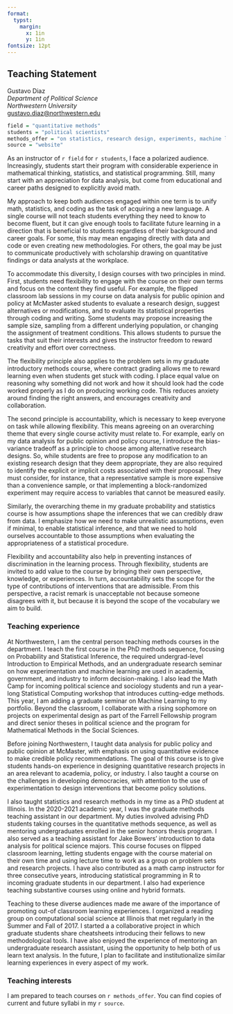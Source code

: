 ```yaml
---
format: 
  typst:
    margin:
      x: 1in
      y: 1in
fontsize: 12pt
---
```


```{=typst} 
#show link: set text(blue)
```

## Teaching Statement

Gustavo Diaz  
*Department of Political Science*   
*Northwestern University*  
<gustavo.diaz@northwestern.edu>   

```{=typst} 
#line(length: 100%)
```


<!-- ### Teaching philosophy -->

```r
field = "quantitative methods"
students = "political scientists"
methods_offer = "on statistics, research design, experiments, machine learning, and computational social science"
source = "website"
```

<!-- Hide for shorter version -->
As an instructor of `r field` for `r students`, I face a polarized audience. Increasingly, students start their program with considerable experience in mathematical thinking, statistics, and statistical programming. Still, many start with an appreciation for data analysis, but come from educational and career paths designed to explicitly avoid math.

My approach to keep both audiences engaged within one term is to unify math, statistics, and coding as the task of acquiring a new language. A single course will not teach students everything they need to know to become fluent, but it can give enough tools to facilitate future learning in a direction that is beneficial to students regardless of their background and career goals. For some, this may mean engaging directly with data and code or even creating new methodologies. For others, the goal may be just to communicate productively with scholarship drawing on quantitative findings or data analysts at the workplace.

To accommodate this diversity, I design courses with two principles in mind. First, students need flexibility to engage with the course on their own terms and focus on the content they find useful. For example, the flipped classroom lab sessions in my course on data analysis for public opinion and policy at McMaster asked students to evaluate a research design, suggest alternatives or modifications, and to evaluate its statistical properties through coding and writing. Some students may propose increasing the sample size, sampling from a different underlying population, or changing the assignment of treatment conditions. This allows students to pursue the tasks that suit their interests and gives the instructor freedom to reward creativity and effort over correctness. 

The flexibility principle also applies to the problem sets in my graduate introductory methods course, where contract grading allows me to reward learning even when students get stuck with coding. I place equal value on reasoning why something did not work and how it should look had the code worked properly as I do on producing working code. This reduces anxiety around finding the right answers, and encourages creativity and collaboration.

The second principle is accountability, which is necessary to keep everyone on task while allowing flexibility. This means agreeing on an overarching theme that every single course activity must relate to. For example, early on my data analysis for public opinion and policy course, I introduce the bias-variance tradeoff as a principle to choose among alternative research designs. So, while students are free to propose any modification to an existing research design that they deem appropriate, they are also required to identify the explicit or implicit costs associated with their proposal. They must consider, for instance, that a representative sample is more expensive than a convenience sample, or that implementing a block-randomized experiment may require access to variables that cannot be measured easily. 

Similarly, the overarching theme in my graduate probability and statistics course is how assumptions shape the inferences that we can credibly draw from data. I emphasize how we need to make unrealistic assumptions, even if minimal, to enable statistical inference, and that we need to hold ourselves accountable to those assumptions when evaluating the appropriateness of a statistical procedure.

Flexibility and accountability also help in preventing instances of discrimination in the learning process. Through flexibility, students are invited to add value to the course by bringing their own perspective, knowledge, or experiences. In turn, accountability sets the scope for the type of contributions of interventions that are admissible. From this perspective, a racist remark is unacceptable not because someone disagrees with it, but because it is beyond the scope of the vocabulary we aim to build.


### Teaching experience

At Northwestern, I am the central person teaching methods courses in the department. I teach the first course in the PhD methods sequence, focusing on Probability and Statistical Inference, the required undergrad-level Introduction to Empirical Methods, and an undergraduate research seminar on how experimentation and machine learning are used in academia, government, and industry to inform decision-making. I also lead the Math Camp for incoming political science and sociology students and run a year-long Statistical Computing workshop that introduces cutting-edge methods. This year, I am adding a graduate seminar on Machine Learning to my portfolio. Beyond the classroom, I collaborate with a rising sophomore on projects on experimental design as part of the Farrell Fellowship program and direct senior theses in political science and the program for Mathematical Methods in the Social Sciences.

Before joining Northwestern, I taught data analysis for public policy and public opinion at McMaster, with emphasis on using quantitative evidence to make credible policy recommendations. The goal of this course is to give students hands-on experience in designing quantitative research projects in an area relevant to academia, policy, or industry. I also taught a course on the challenges in developing democracies, with attention to the use of experimentation to design interventions that become policy solutions.

<!-- Before joining Northwestern, I taught introduction to comparative politics and an undergrad senior course on the challenges that developing democracies face from the perspective of evidence-based policy making. The latter course overviews the main challenges in the path to democratic consolidation around the world, proposed solutions to these challenges, and how governments, researchers, and civil society organizations use data to evaluate these solutions.  -->

<!-- The previous version focused primarily design-based causal inference, but future versions will also feature data science and machine learning. -->

I also taught statistics and research methods in my time as a PhD student at Illinois. In the 2020-2021 academic year, I was the graduate methods teaching assistant in our department. My duties involved advising PhD students taking courses in the quantitative methods sequence, as well as mentoring undergraduates enrolled in the senior honors thesis program. I also served as a teaching assistant for Jake Bowers' introduction to data analysis for political science majors. This course focuses on flipped classroom learning, letting students engage with the course material on their own time and using lecture time to work as a group on problem sets and research projects. I have also contributed as a math camp instructor for three consecutive years, introducing statistical programming in R to incoming graduate students in our department. I also had experience teaching substantive courses using online and hybrid formats.

Teaching to these diverse audiences made me aware of the importance of promoting out-of classroom learning experiences. I organized a reading group on computational social science at Illinois that met regularly in the Summer and Fall of 2017. I started a a collaborative project in which graduate students share cheatsheets introducing their fellows to new methodological tools. I have also enjoyed the experience of mentoring an undergraduate research assistant, using the opportunity to help both of us learn text analysis. In the future, I plan to facilitate and institutionalize similar learning experiences in every aspect of my work.

### Teaching interests

I am prepared to teach courses on `r methods_offer`. You can find copies of current and future syllabi in my `r source`.